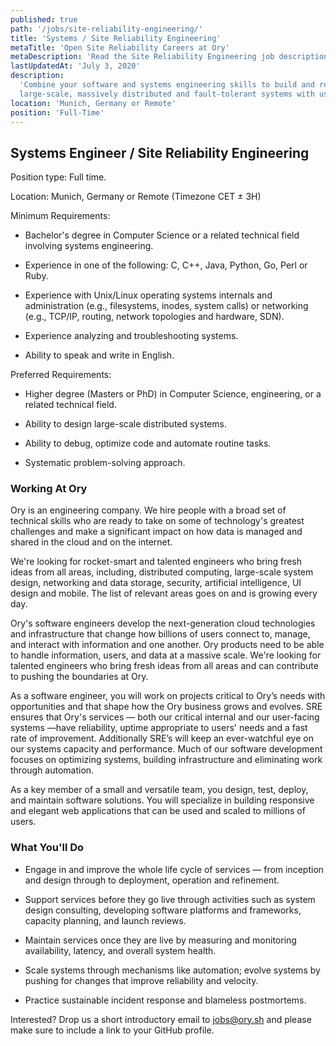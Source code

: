 ```yaml
---
published: true
path: '/jobs/site-reliability-engineering/'
title: 'Systems / Site Reliability Engineering'
metaTitle: 'Open Site Reliability Careers at Ory'
metaDescription: 'Read the Site Reliability Engineering job description'
lastUpdatedAt: 'July 3, 2020'
description:
  'Combine your software and systems engineering skills to build and run
  large-scale, massively distributed and fault-tolerant systems with us remotely or at our headquarters.'
location: 'Munich, Germany or Remote'
position: 'Full-Time'
---
```


## Systems Engineer / Site Reliability Engineering

Position type: Full time.

Location: Munich, Germany or Remote (Timezone CET ± 3H)

Minimum Requirements:

- Bachelor's degree in Computer Science or a related technical field involving
  systems engineering.

- Experience in one of the following: C, C++, Java, Python, Go, Perl or Ruby.

- Experience with Unix/Linux operating systems internals and administration
  (e.g., filesystems, inodes, system calls) or networking (e.g., TCP/IP,
  routing, network topologies and hardware, SDN).

- Experience analyzing and troubleshooting systems.

- Ability to speak and write in English.

Preferred Requirements:

- Higher degree (Masters or PhD) in Computer Science, engineering, or a related
  technical field.

- Ability to design large-scale distributed systems.

- Ability to debug, optimize code and automate routine tasks.

- Systematic problem-solving approach.

### Working At Ory

Ory is an engineering company. We hire people with a broad set of technical
skills who are ready to take on some of technology's greatest challenges and
make a significant impact on how data is managed and shared in the cloud and on
the internet.

We're looking for rocket-smart and talented engineers who bring fresh ideas from
all areas, including, distributed computing, large-scale system design,
networking and data storage, security, artificial intelligence, UI design and
mobile. The list of relevant areas goes on and is growing every day.

Ory's software engineers develop the next-generation cloud technologies and
infrastructure that change how billions of users connect to, manage, and
interact with information and one another. Ory products need to be able to
handle information, users, and data at a massive scale. We're looking for
talented engineers who bring fresh ideas from all areas and can contribute to
pushing the boundaries at Ory.

As a software engineer, you will work on projects critical to Ory’s needs with
opportunities and that shape how the Ory business grows and evolves. SRE ensures
that Ory's services — both our critical internal and our user-facing systems
—have reliability, uptime appropriate to users' needs and a fast rate of
improvement. Additionally SRE’s will keep an ever-watchful eye on our systems
capacity and performance. Much of our software development focuses on optimizing
systems, building infrastructure and eliminating work through automation.

As a key member of a small and versatile team, you design, test, deploy, and
maintain software solutions. You will specialize in building responsive and
elegant web applications that can be used and scaled to millions of users.

### What You'll Do

- Engage in and improve the whole life cycle of services — from inception and
  design through to deployment, operation and refinement.

- Support services before they go live through activities such as system design
  consulting, developing software platforms and frameworks, capacity planning,
  and launch reviews.

- Maintain services once they are live by measuring and monitoring availability,
  latency, and overall system health.

- Scale systems through mechanisms like automation; evolve systems by pushing
  for changes that improve reliability and velocity.

- Practice sustainable incident response and blameless postmortems.

Interested? Drop us a short introductory email to
[jobs@ory.sh](mailto:jobs@ory.sh) and please make sure to include a link to your
GitHub profile.
